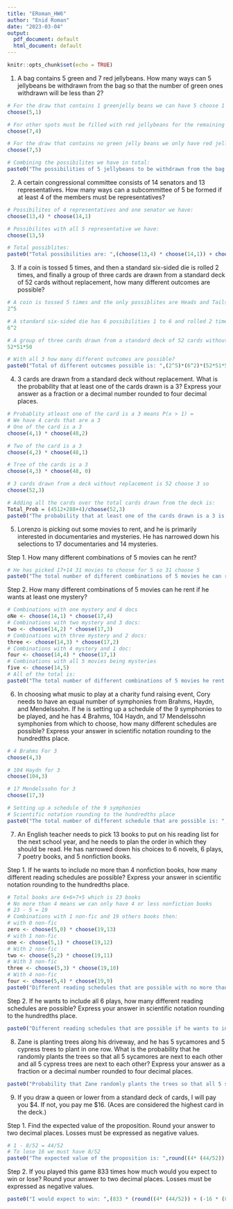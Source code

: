 ---
title: "ERoman_HW6"
author: "Enid Roman"
date: "2023-03-04"
output:
  pdf_document: default
  html_document: default
---

```{r setup, include=FALSE}
knitr::opts_chunk$set(echo = TRUE)
```

1. A bag contains 5 green and 7 red jellybeans. How many ways can 5 jellybeans be withdrawn from the bag so that the number of green ones withdrawn will be less than 2?

```{r}
# For the draw that contains 1 greenjelly beans we can have 5 choose 1 where 5 jelly beans can have 1 position
choose(5,1)
```
```{r}
# For other spots must be filled with red jellybeans for the remaining for 4 spots so:
choose(7,4)
```

```{r}
# For the draw that contains no green jelly beans we only have red jelly beans we can do 7 red jelly beans choose 5 spots:
choose(7,5)
```

```{r}
# Combining the possibilites we have in total:
paste0("The possibilities of 5 jellybeans to be withdrawn from the bag so that the number of green ones withdrawn will be less than 2 is: ",(choose(5,1) * choose(7,4)) + choose(7,5))
```
2. A certain congressional committee consists of 14 senators and 13 representatives. How many ways can a subcommittee of 5 be formed if at least 4 of the members must be representatives?

```{r}
# Possibilites of 4 representatives and one senator we have:
choose(13,4) * choose(14,1)
```

```{r}
# Possibilites with all 5 representative we have:
choose(13,5)
```
```{r}
# Total possiblites:
paste0("Total possibilities are: ",(choose(13,4) * choose(14,1)) + choose(13,5))
```
3. If a coin is tossed 5 times, and then a standard six-sided die is rolled 2 times, and finally a group of three cards are drawn from a standard deck of 52 cards without replacement, how many different outcomes are possible?


```{r}
# A coin is tossed 5 times and the only possiblites are Heads and Tails which are 2 possiblites:
2^5
```
```{r}
# A standard six-sided die has 6 possibilities 1 to 6 and rolled 2 times:
6^2
```
```{r}
# A group of three cards drawn from a standard deck of 52 cards without replacement is 52 on first card drawn, 51 on second card drawn, and 50 on third card drawn:
52*51*50
```
```{r}
# With all 3 how many different outcomes are possible?
paste0("Total of different outcomes possible is: ",(2^5)*(6^2)*(52*51*50))  
```
4. 3 cards are drawn from a standard deck without replacement. What is the probability that at least one of the cards drawn is a 3? Express your answer as a fraction or a decimal number rounded to four decimal places.

```{r}
# Probablity atleast one of the card is a 3 means P(x > 1) =
# We have 4 cards that are a 3 
# One of the card is a 3 
choose(4,1) * choose(48,2)
```
```{r}
# Two of the card is a 3
choose(4,2) * choose(48,1)
```

```{r}
# Tree of the cards is a 3 
choose(4,3) * choose(48, 0)
```
```{r}
# 3 cards drawn from a deck without replacement is 52 choose 3 so
choose(52,3)
```
```{r}
# Adding all the cards over the total cards drawn from the deck is:
Total_Prob = (4512+288+4)/choose(52,3)
paste0("The probability that at least one of the cards drawn is a 3 is: ",round(Total_Prob,4))
```
5. Lorenzo is picking out some movies to rent, and he is primarily interested in documentaries and mysteries. He has narrowed down his selections to 17 documentaries and 14 mysteries.

Step 1. How many different combinations of 5 movies can he rent?

```{r}
# He has picked 17+14 31 movies to choose for 5 so 31 choose 5
paste0("The total number of different combinations of 5 movies he can rent is: ",choose(31,5))
```
Step 2. How many different combinations of 5 movies can he rent if he wants at least one mystery?

```{r}
# Combinations with one mystery and 4 docs
oNe <- choose(14,1) * choose(17,4)
# Combinations with two mystery and 3 docs:
two <- choose(14,2) * choose(17,3)
# Combinations with three mystery and 2 docs:
three <- choose(14,3) * choose(17,2)
# Combinations with 4 mystery and 1 doc:
four <- choose(14,4) * choose(17,1)
# Combinations with all 5 movies being mysteries
five <- choose(14,5)
# All of the total is:
paste0("The total number of different combinations of 5 movies he rent is at least one mystery is: ",oNe + two + three + four + five)
```
6. In choosing what music to play at a charity fund raising event, Cory needs to have an equal number of symphonies from Brahms, Haydn, and Mendelssohn. If he is setting up a schedule of the 9 symphonies to be played, and he has 4 Brahms, 104 Haydn, and 17 Mendelssohn symphonies from which to  choose, how many different schedules are possible? Express your answer in scientific notation rounding to the hundredths place.

```{r}
# 4 Brahms For 3
choose(4,3)
```
```{r}
# 104 Haydn for 3
choose(104,3)
```
```{r}
# 17 Mendelssohn for 3
choose(17,3)
```
```{r}
# Setting up a schedule of the 9 symphonies
# Scientific notation rounding to the hundredths place
paste0("The total number of different schedule that are possible is: ",formatC(factorial(9) * choose(4,3)*choose(104,3)*choose(17,3), format = 'e', digits=3))
```
7. An English teacher needs to pick 13 books to put on his reading list for the next school year, and he needs to plan the order in which they should be read. He has narrowed down his choices to 6 novels, 6 plays, 7 poetry books, and 5 nonfiction books.

Step 1. If he wants to include no more than 4 nonfiction books, how many different reading schedules are possible? Express your answer in scientific notation rounding to the hundredths place.

```{r}
# Total books are 6+6+7+5 which is 23 books
# No more than 4 means we can only have 4 or less nonfiction books 
# 23 - 5 = 19
# Combinations with 1 non-fic and 19 others books then:
# with 0 non-fic  
zero <- choose(5,0) * choose(19,13)
# with 1 non-fic
one <- choose(5,1) * choose(19,12)
# With 2 non-fic  
two <- choose(5,2) * choose(19,11)
# With 3 non-fic 
three <- choose(5,3) * choose(19,10)
# With 4 non-fic 
four <- choose(5,4) * choose(19,9)
paste0("Different reading schedules that are possible with no more than 4 nonfictions books: ",formatC(factorial(13) * zero+one+two+three+four,format="e", digits=3))
```
Step 2. If he wants to include all 6 plays, how many different reading schedules are possible? Express your answer in scientific notation rounding to the hundredths place.

```{r}
paste0("Different reading schedules that are possible if he wants to include all 6 plays: ",formatC(factorial(13) * choose(6,6) * choose(6+7+5,7),format="e", digits=3))
```
8. Zane is planting trees along his driveway, and he has 5 sycamores and 5 cypress trees to plant in one row. What is the probability that he randomly plants the trees so that all 5 sycamores are next to each other and all 5 cypress trees are next to each other? Express your answer as a fraction or a decimal number rounded to four decimal places.

```{r}
paste0("Probability that Zane randomly plants the trees so that all 5 sycamores are next to each other and all 5 cypress trees are next to each other: ",round((2/choose(10,5)),4))
```
9. If you draw a queen or lower from a standard deck of cards, I will pay you $4. If not, you pay me $16. (Aces are considered the highest card in the deck.)

Step 1. Find the expected value of the proposition. Round your answer to two decimal places. Losses must be expressed as negative values.

```{r}
# 1 - 8/52 = 44/52
# To lose 16 we must have 8/52
paste0("The expected value of the proposition is: ",round((4* (44/52)) + (-16 * (8/52)),2))
```
Step 2. If you played this game 833 times how much would you expect to win or lose? Round your answer to two decimal places. Losses must be expressed as negative values.

```{r}
paste0("I would expect to win: ",(833 * (round((4* (44/52)) + (-16 * (8/52)),2))))
```

